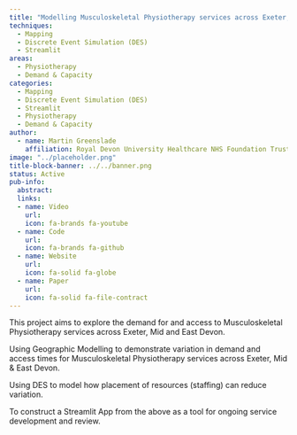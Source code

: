 ```yaml
---
title: "Modelling Musculoskeletal Physiotherapy services across Exeter, Mid and East Devon"
techniques:
  - Mapping
  - Discrete Event Simulation (DES)
  - Streamlit
areas:
  - Physiotherapy
  - Demand & Capacity
categories:
  - Mapping
  - Discrete Event Simulation (DES)
  - Streamlit
  - Physiotherapy
  - Demand & Capacity
author:
  - name: Martin Greenslade
    affiliation: Royal Devon University Healthcare NHS Foundation Trust
image: "../placeholder.png"
title-block-banner: ../../banner.png
status: Active
pub-info:
  abstract:
  links:
  - name: Video
    url:
    icon: fa-brands fa-youtube
  - name: Code
    url:
    icon: fa-brands fa-github
  - name: Website
    url:
    icon: fa-solid fa-globe
  - name: Paper
    url:
    icon: fa-solid fa-file-contract
---
```


This project aims to explore the demand for and access to Musculoskeletal Physiotherapy services across Exeter, Mid and East Devon.

Using Geographic Modelling to demonstrate variation in demand and access times for Musculoskeletal Physiotherapy services across Exeter, Mid & East Devon.

Using DES to model how placement of resources (staffing) can reduce variation.

To construct a Streamlit App from the above as a tool for ongoing service development and review.
